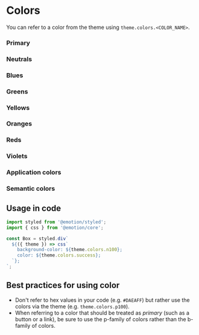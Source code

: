 
<Meta title="Styles|Colors" />

# Colors

You can refer to a color from the theme using `theme.colors.<COLOR_NAME>`.

### Primary

<Swatch colorName="p100"/>
<Swatch colorName="p200"/>
<Swatch colorName="p300"/>
<Swatch colorName="p400"/>
<Swatch colorName="p500"/>
<Swatch colorName="p700"/>
<Swatch colorName="p900"/>

### Neutrals

<Swatch colorName="n100"/>
<Swatch colorName="n200"/>
<Swatch colorName="n300"/>
<Swatch colorName="n500"/>
<Swatch colorName="n700"/>
<Swatch colorName="n800"/>
<Swatch colorName="n900"/>

### Blues

<Swatch colorName="b100"/>
<Swatch colorName="b200"/>
<Swatch colorName="b300"/>
<Swatch colorName="b400"/>
<Swatch colorName="b500"/>
<Swatch colorName="b700"/>
<Swatch colorName="b900"/>

### Greens

<Swatch colorName="g100"/>
<Swatch colorName="g200"/>
<Swatch colorName="g300"/>
<Swatch colorName="g500"/>
<Swatch colorName="g700"/>
<Swatch colorName="g900"/>

### Yellows

<Swatch colorName="y100"/>
<Swatch colorName="y200"/>
<Swatch colorName="y300"/>
<Swatch colorName="y500"/>
<Swatch colorName="y700"/>
<Swatch colorName="y900"/>

### Oranges

<Swatch colorName="o100"/>
<Swatch colorName="o200"/>
<Swatch colorName="o300"/>
<Swatch colorName="o500"/>
<Swatch colorName="o700"/>
<Swatch colorName="o900"/>

### Reds

<Swatch colorName="r100"/>
<Swatch colorName="r200"/>
<Swatch colorName="r300"/>
<Swatch colorName="r500"/>
<Swatch colorName="r700"/>
<Swatch colorName="r900"/>

### Violets

<Swatch colorName="v100"/>
<Swatch colorName="v200"/>
<Swatch colorName="v300"/>
<Swatch colorName="v500"/>
<Swatch colorName="v700"/>
<Swatch colorName="v900"/>

### Application colors

<Swatch colorName="bodyBg"/>
<Swatch colorName="bodyColor"/>
<Swatch colorName="shadow"/>

### Semantic colors

<Swatch colorName="danger"/>
<Swatch colorName="success"/>
<Swatch colorName="warning"/>

## Usage in code

```javascript
import styled from '@emotion/styled';
import { css } from '@emotion/core';

const Box = styled.div`
  ${({ theme }) => css`
    background-color: ${theme.colors.n100};
    color: ${theme.colors.success};
  `};
`;
```

## Best practices for using color

- Don't refer to hex values in your code (e.g. `#DAEAFF`) but rather use the
  colors via the theme (e.g. `theme.colors.p100`).
- When referring to a color that should be treated as _primary_ (such as a
  button or a link), be sure to use the p-family of colors rather than
  the b-family of colors.
